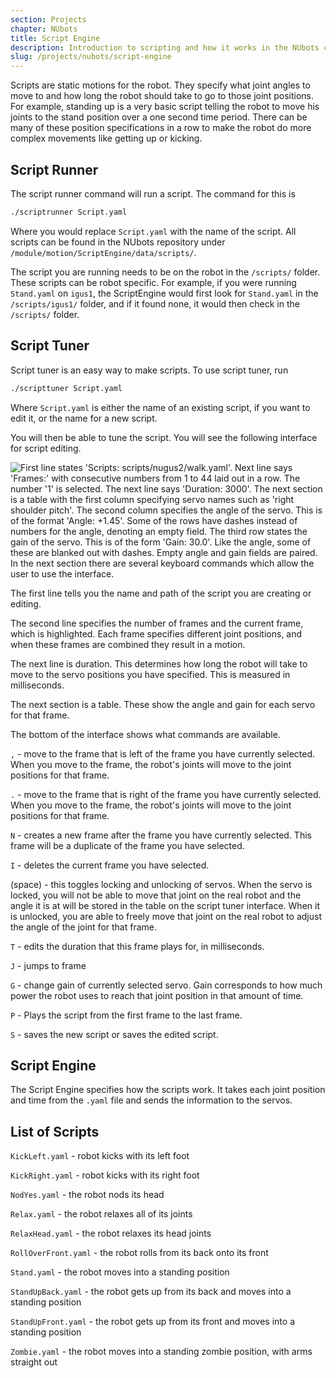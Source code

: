 ```yaml
---
section: Projects
chapter: NUbots
title: Script Engine
description: Introduction to scripting and how it works in the NUbots codebase.
slug: /projects/nubots/script-engine
---
```


Scripts are static motions for the robot. They specify what joint angles to move to and how long the robot should take to go to those joint positions. For example, standing up is a very basic script telling the robot to move his joints to the stand position over a one second time period. There can be many of these position specifications in a row to make the robot do more complex movements like getting up or kicking.

## Script Runner

The script runner command will run a script. The command for this is

```bash
./scriptrunner Script.yaml
```

Where you would replace `Script.yaml` with the name of the script. All scripts can be found in the NUbots repository under `/module/motion/ScriptEngine/data/scripts/`.

The script you are running needs to be on the robot in the `/scripts/` folder. These scripts can be robot specific. For example, if you were running `Stand.yaml` on `igus1`, the ScriptEngine would first look for `Stand.yaml` in the `/scripts/igus1/` folder, and if it found none, it would then check in the `/scripts/` folder.

## Script Tuner

Script tuner is an easy way to make scripts. To use script tuner, run

```bash
./scripttuner Script.yaml
```

Where `Script.yaml` is either the name of an existing script, if you want to edit it, or the name for a new script.

You will then be able to tune the script. You will see the following interface for script editing.

![First line states 'Scripts: scripts/nugus2/walk.yaml'. Next line says 'Frames:' with consecutive numbers from 1 to 44 laid out in a row. The number '1' is selected. The next line says 'Duration: 3000'. The next section is a table with the first column specifying servo names such as 'right shoulder pitch'. The second column specifies the angle of the servo. This is of the format 'Angle: +1.45'. Some of the rows have dashes instead of numbers for the angle, denoting an empty field. The third row states the gain of the servo. This is of the form 'Gain: 30.0'. Like the angle, some of these are blanked out with dashes. Empty angle and gain fields are paired. In the next section there are several keyboard commands which allow the user to use the interface.](../../../images/scripttuner.png)

The first line tells you the name and path of the script you are creating or editing.

The second line specifies the number of frames and the current frame, which is highlighted. Each frame specifies different joint positions, and when these frames are combined they result in a motion.

The next line is duration. This determines how long the robot will take to move to the servo positions you have specified. This is measured in milliseconds.

The next section is a table. These show the angle and gain for each servo for that frame.

The bottom of the interface shows what commands are available.

`,` - move to the frame that is left of the frame you have currently selected. When you move to the frame, the robot's joints will move to the joint positions for that frame.

`.` - move to the frame that is right of the frame you have currently selected. When you move to the frame, the robot's joints will move to the joint positions for that frame.

`N` - creates a new frame after the frame you have currently selected. This frame will be a duplicate of the frame you have selected.

`I` - deletes the current frame you have selected.

(space) - this toggles locking and unlocking of servos. When the servo is locked, you will not be able to move that joint on the real robot and the angle it is at will be stored in the table on the script tuner interface. When it is unlocked, you are able to freely move that joint on the real robot to adjust the angle of the joint for that frame.

`T` - edits the duration that this frame plays for, in milliseconds.

`J` - jumps to frame

`G` - change gain of currently selected servo. Gain corresponds to how much power the robot uses to reach that joint position in that amount of time.

`P` - Plays the script from the first frame to the last frame.

`S` - saves the new script or saves the edited script.

## Script Engine

The Script Engine specifies how the scripts work. It takes each joint position and time from the `.yaml` file and sends the information to the servos.

## List of Scripts

`KickLeft.yaml` - robot kicks with its left foot

`KickRight.yaml` - robot kicks with its right foot

`NodYes.yaml` - the robot nods its head

`Relax.yaml` - the robot relaxes all of its joints

`RelaxHead.yaml` - the robot relaxes its head joints

`RollOverFront.yaml` - the robot rolls from its back onto its front

`Stand.yaml` - the robot moves into a standing position

`StandUpBack.yaml` - the robot gets up from its back and moves into a standing position

`StandUpFront.yaml` - the robot gets up from its front and moves into a standing position

`Zombie.yaml` - the robot moves into a standing zombie position, with arms straight out
